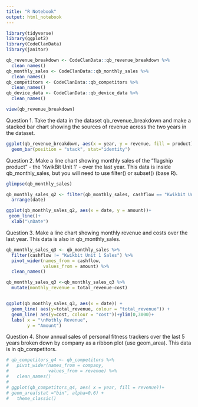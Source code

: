 ```yaml
---
title: "R Notebook"
output: html_notebook
---
```


```r
library(tidyverse)
library(ggplot2)
library(CodeClanData)
library(janitor)
```

```r

qb_revenue_breakdown <- CodeClanData::qb_revenue_breakdown %>% 
  clean_names()
qb_monthly_sales <- CodeClanData::qb_monthly_sales %>% 
  clean_names()
qb_competitors <- CodeClanData::qb_competitors %>% 
  clean_names()
qb_device_data <- CodeClanData::qb_device_data %>% 
  clean_names()

view(qb_revenue_breakdown)

```


Question 1.
Take the data in the dataset qb_revenue_breakdown and make a stacked bar chart showing the sources of revenue across the two years in the dataset. 
```r

ggplot(qb_revenue_breakdown, aes(x = year, y = revenue, fill = product))+
  geom_bar(position = "stack", stat="identity")

```

Question 2.
Make a line chart showing monthly sales of the “flagship product” - the ‘KwikBit Unit 1’ - over the last year. This data is inside qb_monthly_sales, but you will need to use filter() or subset() (base R). 
```r

glimpse(qb_monthly_sales)

qb_monthly_sales_q2 <- filter(qb_monthly_sales, cashflow == "Kwikbit Unit 1 Sales") %>%
  arrange(date)

ggplot(qb_monthly_sales_q2, aes(x = date, y = amount))+
 geom_line()+
  xlab("\nDate")


```

Question 3.
Make a line chart showing monthly revenue and costs over the last year. This data is also in qb_monthly_sales.
```r

qb_monthly_sales_q3 <- qb_monthly_sales %>% 
  filter(cashflow != "Kwikbit Unit 1 Sales") %>%
  pivot_wider(names_from = cashflow,
              values_from = amount) %>% 
  clean_names() 

qb_monthly_sales_q3 <-qb_monthly_sales_q3 %>% 
  mutate(monthly_revenue = total_revenue-cost)


ggplot(qb_monthly_sales_q3, aes(x = date)) +
  geom_line( aes(y=total_revenue, colour = "total_revenue")) + 
  geom_line( aes(y=cost, colour = "cost"))+ylim(0,3000)+
  labs( x = "\nMothly Revenue",
        y = "Amount")

```


Question 4.
Show annual sales of personal fitness trackers over the last 5 years broken down by company as a ribbon plot (use geom_area). This data is in qb_competitors. 
```r


# qb_competitors_q4 <- qb_competitors %>% 
#   pivot_wider(names_from = company,
#               values_from = revenue) %>% 
#   clean_names()
# 
# ggplot(qb_competitors_q4, aes( x = year, fill = revenue))+
# geom_area(stat ="bin", alpha=0.6) +
#   theme_classic()

```



